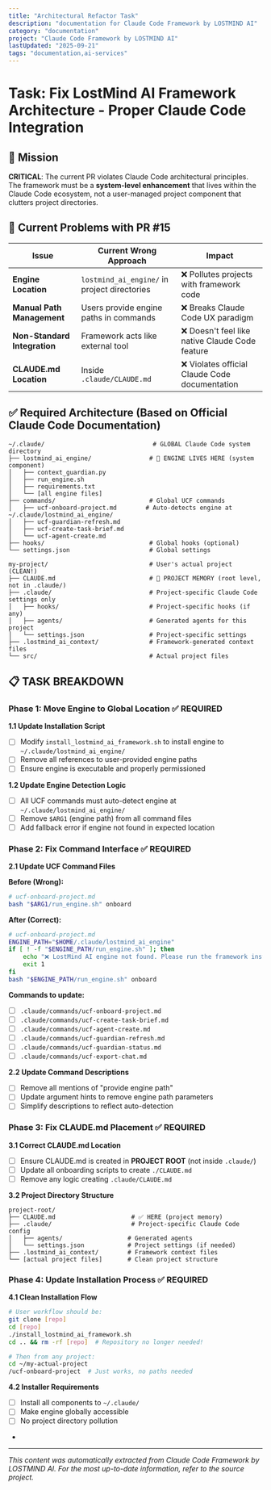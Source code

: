 ```yaml
---
title: "Architectural Refactor Task"
description: "documentation for Claude Code Framework by LOSTMIND AI"
category: "documentation"
project: "Claude Code Framework by LOSTMIND AI"
lastUpdated: "2025-09-21"
tags: "documentation,ai-services"
---
```


# Task: Fix LostMind AI Framework Architecture - Proper Claude Code Integration

## 🎯 Mission
**CRITICAL**: The current PR violates Claude Code architectural principles. The framework must be a **system-level enhancement** that lives within the Claude Code ecosystem, not a user-managed project component that clutters project directories.

## 🚨 Current Problems with PR #15

| **Issue** | **Current Wrong Approach** | **Impact** |
|-----------|---------------------------|------------|
| **Engine Location** | `lostmind_ai_engine/` in project directories | ❌ Pollutes projects with framework code |
| **Manual Path Management** | Users provide engine paths in commands | ❌ Breaks Claude Code UX paradigm |
| **Non-Standard Integration** | Framework acts like external tool | ❌ Doesn't feel like native Claude Code feature |
| **CLAUDE.md Location** | Inside `.claude/CLAUDE.md` | ❌ Violates official Claude Code documentation |

## ✅ Required Architecture (Based on Official Claude Code Documentation)

```
~/.claude/                              # GLOBAL Claude Code system directory
├── lostmind_ai_engine/                # 🎯 ENGINE LIVES HERE (system component)
│   ├── context_guardian.py
│   ├── run_engine.sh
│   ├── requirements.txt
│   └── [all engine files]
├── commands/                          # Global UCF commands
│   ├── ucf-onboard-project.md        # Auto-detects engine at ~/.claude/lostmind_ai_engine/
│   ├── ucf-guardian-refresh.md       
│   ├── ucf-create-task-brief.md
│   └── ucf-agent-create.md
├── hooks/                             # Global hooks (optional)
└── settings.json                      # Global settings

my-project/                            # User's actual project (CLEAN!)
├── CLAUDE.md                          # 🎯 PROJECT MEMORY (root level, not in .claude/)
├── .claude/                           # Project-specific Claude Code settings only
│   ├── hooks/                         # Project-specific hooks (if any)
│   ├── agents/                        # Generated agents for this project
│   └── settings.json                  # Project-specific settings
├── .lostmind_ai_context/              # Framework-generated context files
└── src/                               # Actual project files
```

## 📋 TASK BREAKDOWN

### Phase 1: Move Engine to Global Location ✅ REQUIRED

**1.1 Update Installation Script**
- [ ] Modify `install_lostmind_ai_framework.sh` to install engine to `~/.claude/lostmind_ai_engine/`
- [ ] Remove all references to user-provided engine paths
- [ ] Ensure engine is executable and properly permissioned

**1.2 Update Engine Detection Logic**
- [ ] All UCF commands must auto-detect engine at `~/.claude/lostmind_ai_engine/`
- [ ] Remove `$ARG1` (engine path) from all command files
- [ ] Add fallback error if engine not found in expected location

### Phase 2: Fix Command Interface ✅ REQUIRED

**2.1 Update UCF Command Files**

**Before (Wrong):**
```bash
# ucf-onboard-project.md
bash "$ARG1/run_engine.sh" onboard
```

**After (Correct):**
```bash
# ucf-onboard-project.md  
ENGINE_PATH="$HOME/.claude/lostmind_ai_engine"
if [ ! -f "$ENGINE_PATH/run_engine.sh" ]; then
    echo "❌ LostMind AI engine not found. Please run the framework installer."
    exit 1
fi
bash "$ENGINE_PATH/run_engine.sh" onboard
```

**Commands to update:**
- [ ] `.claude/commands/ucf-onboard-project.md`
- [ ] `.claude/commands/ucf-create-task-brief.md`
- [ ] `.claude/commands/ucf-agent-create.md`
- [ ] `.claude/commands/ucf-guardian-refresh.md`
- [ ] `.claude/commands/ucf-guardian-status.md`
- [ ] `.claude/commands/ucf-export-chat.md`

**2.2 Update Command Descriptions**
- [ ] Remove all mentions of "provide engine path"
- [ ] Update argument hints to remove engine path parameters
- [ ] Simplify descriptions to reflect auto-detection

### Phase 3: Fix CLAUDE.md Placement ✅ REQUIRED

**3.1 Correct CLAUDE.md Location**
- [ ] Ensure CLAUDE.md is created in **PROJECT ROOT** (not inside `.claude/`)
- [ ] Update all onboarding scripts to create `./CLAUDE.md`
- [ ] Remove any logic creating `.claude/CLAUDE.md`

**3.2 Project Directory Structure**
```
project-root/
├── CLAUDE.md                     # ✅ HERE (project memory)
├── .claude/                      # Project-specific Claude Code config
│   ├── agents/                  # Generated agents
│   └── settings.json            # Project settings (if needed)
├── .lostmind_ai_context/        # Framework context files
└── [actual project files]       # Clean project structure
```

### Phase 4: Update Installation Process ✅ REQUIRED

**4.1 Clean Installation Flow**
```bash
# User workflow should be:
git clone [repo]
cd [repo]
./install_lostmind_ai_framework.sh
cd .. && rm -rf [repo]  # Repository no longer needed!

# Then from any project:
cd ~/my-actual-project
/ucf-onboard-project  # Just works, no paths needed
```

**4.2 Installer Requirements**
- [ ] Install all components to `~/.claude/`
- [ ] Make engine globally accessible
- [ ] No project directory pollution
- 

---
*This content was automatically extracted from Claude Code Framework by LOSTMIND AI. For the most up-to-date information, refer to the source project.*
